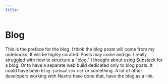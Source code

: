 ```yaml
---
title: 
---
```



# Blog

This is the preface for the blog. I think the blog posts will come from my notebooks. It will be highly curated. Posts may come and go. I really struggled with how to structure a "blog."  I thought about using Substack for a blog. Or to have a separate web build dedicated only to blog posts. It could have been `blog.jackwalton.net` or something. A lot of other developers working with Nextra have done that, have the blog as a link. 

<Cards>
  <Cards.Card
    title="Read the blog"
    href="https://blog.jackwalton.net"
    arrow
  />
</Cards>